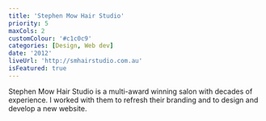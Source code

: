 ```yaml
---
title: 'Stephen Mow Hair Studio'
priority: 5
maxCols: 2
customColour: '#c1c0c9'
categories: [Design, Web dev]
date: '2012'
liveUrl: 'http://smhairstudio.com.au'
isFeatured: true
---
```


Stephen Mow Hair Studio is a multi-award winning salon with decades of experience. I worked with them to refresh their branding and to design and develop a new website.

